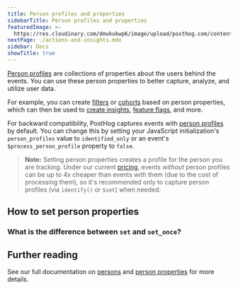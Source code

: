```yaml
---
title: Person profiles and properties
sidebarTitle: Person profiles and properties
featuredImage: >-
  https://res.cloudinary.com/dmukukwp6/image/upload/posthog.com/contents/docs/getting-started/images/docs-properties.png
nextPage: ./actions-and-insights.mdx
sidebar: Docs
showTitle: true
---
```



[Person profiles](/docs/data/persons) are collections of properties about the users behind the events. You can use these person properties to better capture, analyze, and utilize user data.

For example, you can create [filters](/docs/product-analytics/trends#filtering-events-based-on-properties) or [cohorts](/docs/data/cohorts) based on person properties, which can then be used to [create insights](/docs/product-analytics/insights), [feature flags](/docs/feature-flags), and more. 

For backward compatibility, PostHog captures events with [person profiles](/docs/data/persons) by default. You can change this by setting your JavaScript initialization's `person_profiles` value to `identified_only` or an event's `$process_person_profile` property to `false`.

> **Note:** Setting person properties creates a profile for the person you are tracking. Under our current [pricing](/pricing), events _without_ person profiles can be up to 4x cheaper than events _with_ them (due to the cost of processing them), so it's recommended only to capture person profiles (via `identify()` or `$set`) when needed.

## How to set person properties

<UserPropertiesHowToSet/>

### What is the difference between `set` and `set_once`?

<UserPropertiesSetVsSetOnce/>

## Further reading

See our full documentation on [persons](/docs/data/persons) and [person properties](/docs/data/user-properties) for more details.
